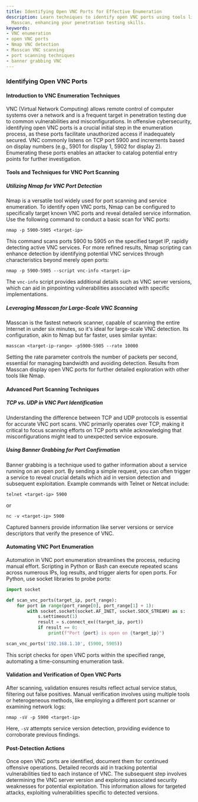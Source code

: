 ```yaml
---
title: Identifying Open VNC Ports for Effective Enumeration
description: Learn techniques to identify open VNC ports using tools like Nmap and
  Masscan, enhancing your penetration testing skills.
keywords:
- VNC enumeration
- open VNC ports
- Nmap VNC detection
- Masscan VNC scanning
- port scanning techniques
- banner grabbing VNC
---
```


### Identifying Open VNC Ports

#### Introduction to VNC Enumeration Techniques

VNC (Virtual Network Computing) allows remote control of computer systems over a network and is a frequent target in penetration testing due to common vulnerabilities and misconfigurations. In offensive cybersecurity, identifying open VNC ports is a crucial initial step in the enumeration process, as these ports facilitate unauthorized access if inadequately secured. VNC commonly listens on TCP port 5900 and increments based on display numbers (e.g., 5901 for display 1, 5902 for display 2). Enumerating these ports enables an attacker to catalog potential entry points for further investigation.

#### Tools and Techniques for VNC Port Scanning

##### Utilizing Nmap for VNC Port Detection

Nmap is a versatile tool widely used for port scanning and service enumeration. To identify open VNC ports, Nmap can be configured to specifically target known VNC ports and reveal detailed service information. Use the following command to conduct a basic scan for VNC ports:

```
nmap -p 5900-5905 <target-ip>
```

This command scans ports 5900 to 5905 on the specified target IP, rapidly detecting active VNC services. For more refined results, Nmap scripting can enhance detection by identifying potential VNC services through characteristics beyond merely open ports:

```
nmap -p 5900-5905 --script vnc-info <target-ip>
```

The `vnc-info` script provides additional details such as VNC server versions, which can aid in pinpointing vulnerabilities associated with specific implementations.

##### Leveraging Masscan for Large-Scale VNC Scanning

Masscan is the fastest network scanner, capable of scanning the entire Internet in under six minutes, so it's ideal for large-scale VNC detection. Its configuration, akin to Nmap but far faster, uses similar syntax:

```
masscan <target-ip-range> -p5900-5905 --rate 10000
```

Setting the rate parameter controls the number of packets per second, essential for managing bandwidth and avoiding detection. Results from Masscan display open VNC ports for further detailed exploration with other tools like Nmap.

#### Advanced Port Scanning Techniques

##### TCP vs. UDP in VNC Port Identification

Understanding the difference between TCP and UDP protocols is essential for accurate VNC port scans. VNC primarily operates over TCP, making it critical to focus scanning efforts on TCP ports while acknowledging that misconfigurations might lead to unexpected service exposure.

##### Using Banner Grabbing for Port Confirmation

Banner grabbing is a technique used to gather information about a service running on an open port. By sending a simple request, you can often trigger a service to reveal crucial details which aid in version detection and subsequent exploitation. Example commands with Telnet or Netcat include:

```
telnet <target-ip> 5900
```

or

```
nc -v <target-ip> 5900
```

Captured banners provide information like server versions or service descriptors that verify the presence of VNC.

#### Automating VNC Port Enumeration

Automation in VNC port enumeration streamlines the process, reducing manual effort. Scripting in Python or Bash can execute repeated scans across numerous IPs, log results, and trigger alerts for open ports. For Python, use socket libraries to probe ports:

```python
import socket

def scan_vnc_ports(target_ip, port_range):
    for port in range(port_range[0], port_range[1] + 1):
        with socket.socket(socket.AF_INET, socket.SOCK_STREAM) as s:
            s.settimeout(1)
            result = s.connect_ex((target_ip, port))
            if result == 0:
                print(f"Port {port} is open on {target_ip}")

scan_vnc_ports('192.168.1.10', (5900, 5905))
```

This script checks for open VNC ports within the specified range, automating a time-consuming enumeration task.

#### Validation and Verification of Open VNC Ports

After scanning, validation ensures results reflect actual service status, filtering out false positives. Manual verification involves using multiple tools or heterogeneous methods, like employing a different port scanner or examining network logs:

```
nmap -sV -p 5900 <target-ip>
```

Here, `-sV` attempts service version detection, providing evidence to corroborate previous findings.

#### Post-Detection Actions

Once open VNC ports are identified, document them for continued offensive operations. Detailed records aid in tracking potential vulnerabilities tied to each instance of VNC. The subsequent step involves determining the VNC server version and exploring associated security weaknesses for potential exploitation. This information allows for targeted attacks, exploiting vulnerabilities specific to detected versions.